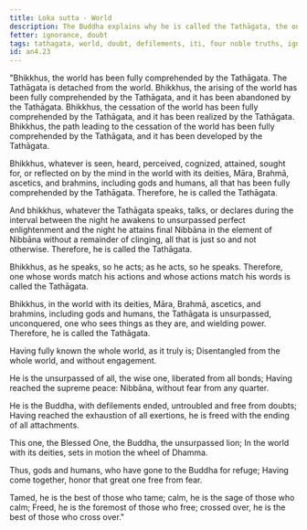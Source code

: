 ```yaml
---
title: Loka sutta - World
description: The Buddha explains why he is called the Tathāgata, the one who has fully comprehended the world, its arising, cessation, and the path leading to its cessation.
fetter: ignorance, doubt
tags: tathagata, world, doubt, defilements, iti, four noble truths, ignorance, doubt
id: an4.23
---
```


"Bhikkhus, the world has been fully comprehended by the Tathāgata. The Tathāgata is detached from the world. Bhikkhus, the arising of the world has been fully comprehended by the Tathāgata, and it has been abandoned by the Tathāgata. Bhikkhus, the cessation of the world has been fully comprehended by the Tathāgata, and it has been realized by the Tathāgata. Bhikkhus, the path leading to the cessation of the world has been fully comprehended by the Tathāgata, and it has been developed by the Tathāgata.

Bhikkhus, whatever is seen, heard, perceived, cognized, attained, sought for, or reflected on by the mind in the world with its deities, Māra, Brahmā, ascetics, and brahmins, including gods and humans, all that has been fully comprehended by the Tathāgata. Therefore, he is called the Tathāgata.

And bhikkhus, whatever the Tathāgata speaks, talks, or declares during the interval between the night he awakens to unsurpassed perfect enlightenment and the night he attains final Nibbāna in the element of Nibbāna without a remainder of clinging, all that is just so and not otherwise. Therefore, he is called the Tathāgata.

Bhikkhus, as he speaks, so he acts; as he acts, so he speaks. Therefore, one whose words match his actions and whose actions match his words is called the Tathāgata.

Bhikkhus, in the world with its deities, Māra, Brahmā, ascetics, and brahmins, including gods and humans, the Tathāgata is unsurpassed, unconquered, one who sees things as they are, and wielding power. Therefore, he is called the Tathāgata.

Having fully known the whole world,
as it truly is;
Disentangled from the whole world,
and without engagement.

He is the unsurpassed of all, the wise one,
liberated from all bonds;
Having reached the supreme peace:
Nibbāna, without fear from any quarter.

He is the Buddha, with defilements ended,
untroubled and free from doubts;
Having reached the exhaustion of all exertions,
he is freed with the ending of all attachments.

This one, the Blessed One, the Buddha,
the unsurpassed lion;
In the world with its deities,
sets in motion the wheel of Dhamma.

Thus, gods and humans,
who have gone to the Buddha for refuge;
Having come together,
honor that great one free from fear.

Tamed, he is the best of those who tame;
calm, he is the sage of those who calm;
Freed, he is the foremost of those who free;
crossed over, he is the best of those who cross over."